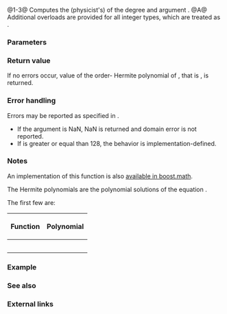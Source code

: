 {{cpp/title|hermite|hermitef|hermitel}}
{{cpp/numeric/special_functions/navbar}}
{{dcl begin}}
{{dcl header|cmath}}
{{dcl rev multi|num=1|since1=c++17|dcl1=
double      hermite ( unsigned int n, double x );
float       hermite ( unsigned int n, float x );
long double hermite ( unsigned int n, long double x );
|since2=c++23|dcl2=
/* floating-point-type */ hermite( unsigned int n,
                                   /* floating-point-type */ x );
}}
{{dcl|num=2|since=c++17|
float       hermitef( unsigned int n, float x );
}}
{{dcl|num=3|since=c++17|
long double hermitel( unsigned int n, long double x );
}}
{{dcl h|[[#Notes|Additional overloads]]}}
{{dcl header|cmath}}
{{dcl|num=A|since=c++17|
template&lt; class Integer &gt;
double      hermite ( unsigned int n, Integer x );
}}
{{dcl end}}

@1-3@ Computes the (physicist's) {{enwiki|Hermite polynomials}} of the degree {{c|n}} and argument {{c|x}}.{{rev inl|since=c++23| The library provides overloads of {{tt|std::hermite}} for all cv-unqualified floating-point types as the type of the parameter {{c|x}}.}}
@A@ Additional overloads are provided for all integer types, which are treated as {{c/core|double}}.

===Parameters===
{{par begin}}
{{par|n|the degree of the polynomial}}
{{par|x|the argument, a floating-point or integer value}}
{{par end}}

===Return value===
If no errors occur, value of the order-{{c|n}} Hermite polynomial of {{c|x}}, that is {{math|(-1){{su|p=n}}{{mexp|x{{su|p=2}}}}{{mfrac|d{{su|p=n}}|dx{{su|p=n}}}}{{mexp|-x{{su|p=2}}}}}}, is returned.

===Error handling===
Errors may be reported as specified in {{lc|math_errhandling}}.
* If the argument is NaN, NaN is returned and domain error is not reported.
* If {{c|n}} is greater or equal than 128, the behavior is implementation-defined.

===Notes===
{{cpp/numeric/special functions/older impl note}}

An implementation of this function is also [https://www.boost.org/doc/libs/release/libs/math/doc/html/math_toolkit/sf_poly/hermite.html available in boost.math].

The Hermite polynomials are the polynomial solutions of the equation
{{math|1=u{{su|p=,,}}-2xu{{su|p=,}} = -2nu}}.

The first few are:
{| class="wikitable" style="font-size:95%; text-align:center;"
|-
! Function
! Polynomial
|- style="height:45px;"
| {{nbsp|4}}{{co|hermite(0, x)}}{{nbsp|4}} || {{math|1}}
|- style="height:45px;"
| {{co|hermite(1, x)}} || {{math|2x}}
|- style="height:45px;"
| {{co|hermite(2, x)}} || {{math|4x{{su|p=2}} - 2}}
|- style="height:45px;"
| {{co|hermite(3, x)}} || {{math|8x{{su|p=3}} - 12x}}
|- style="height:45px;"
| {{co|hermite(4, x)}} || {{nbsp|4}}{{math|16x{{su|p=4}} - 48x{{su|p=2}} + 12}}{{nbsp|4}}
|}

{{cpp/numeric/special functions/additional integer overload note|hermite}}

===Example===
{{example
|code=
#include &lt;cmath&gt;
#include &lt;iostream&gt;

double H3(double x)
{
    return 8 * std::pow(x, 3) - 12 * x;
}

double H4(double x)
{
    return 16 * std::pow(x, 4) - 48 * x * x + 12;
}

int main()
{
    // spot-checks
    std::cout &lt;&lt; std::hermite(3, 10) &lt;&lt; '=' &lt;&lt; H3(10) &lt;&lt; '\n'
              &lt;&lt; std::hermite(4, 10) &lt;&lt; '=' &lt;&lt; H4(10) &lt;&lt; '\n';
}
|output=
7880=7880
155212=155212
}}

===See also===
{{dsc begin}}
{{dsc inc|cpp/numeric/special_functions/dsc laguerre}}
{{dsc inc|cpp/numeric/special_functions/dsc legendre}}
{{dsc end}}

===External links===
{{eli|[https://mathworld.wolfram.com/HermitePolynomial.html Weisstein, Eric W. "Hermite Polynomial."] From MathWorld — A Wolfram Web Resource.}}

{{langlinks|de|es|fr|it|ja|pt|ru|zh}}